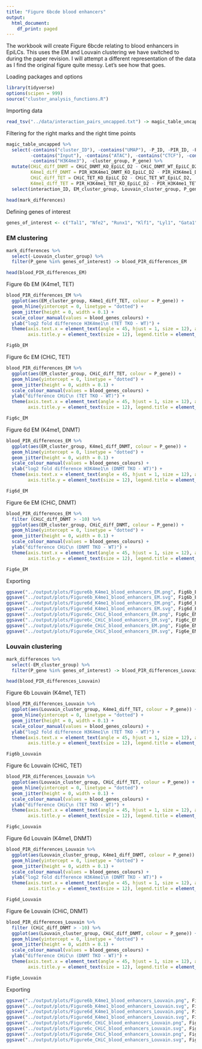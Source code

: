 ```yaml
---
title: "Figure 6bcde blood enhancers"
output:
  html_document:
    df_print: paged
---
```


The workbook will create Figure 6bcde relating to blood enhancers in EpiLCs. This uses the EM and Louvain clustering we have switched to during the paper revision.
I will attempt a different representation of the data as I find the original figure quite messy. Let's see how that goes.


Loading packages and options

```r
library(tidyverse)
options(scipen = 999)
source("cluster_analysis_functions.R")
```


Importing data

```r
read_tsv("../data/interaction_pairs_uncapped.txt") -> magic_table_uncapped
```

Filtering for the right marks and the right time points

```r
magic_table_uncapped %>% 
  select(-contains("cluster_ID"), -contains("UMAP"), -P_ID, -PIR_ID, -PIR_gene, -contains("_ES_"), - contains("_hmC_"), -contains("mC"),
         -contains("Input"), -contains("ATAC"), -contains("CTCF"), -contains("H3K27me3"), -contains("H3K27ac"), -contains("RNA"), -contains("P_"),
         -contains("H3K4me3"), -cluster_group, P_gene) %>% 
  mutate(CHiC_diff_DNMT = CHiC_DNMT_KO_EpiLC_D2 - CHiC_DNMT_WT_EpiLC_D2,
         K4me1_diff_DNMT = PIR_H3K4me1_DNMT_KO_EpiLC_D2 - PIR_H3K4me1_DNMT_WT_EpiLC_D2,
         CHiC_diff_TET = CHiC_TET_KO_EpiLC_D2 - CHiC_TET_WT_EpiLC_D2,
         K4me1_diff_TET = PIR_H3K4me1_TET_KO_EpiLC_D2 - PIR_H3K4me1_TET_WT_EpiLC_D2) %>% 
  select(interaction_ID, EM_cluster_group, Louvain_cluster_group, P_gene, contains("diff")) -> mark_differences

head(mark_differences)
```

Defining genes of interest

```r
genes_of_interest <- c("Tal1", "Nfe2", "Runx1", "Klf1", "Lyl1", "Gata1")
```


### EM clustering

```r
mark_differences %>% 
  select(-Louvain_cluster_group) %>% 
  filter(P_gene %in% genes_of_interest) -> blood_PIR_differences_EM

head(blood_PIR_differences_EM)
```

Figure 6b EM (K4me1, TET)

```r
blood_PIR_differences_EM %>% 
  ggplot(aes(EM_cluster_group, K4me1_diff_TET, colour = P_gene)) +
  geom_hline(yintercept = 0, linetype = "dotted") +
  geom_jitter(height = 0, width = 0.1) +
  scale_colour_manual(values = blood_genes_colours) +
  ylab("log2 fold difference H3K4me1\n (TET TKO - WT)") +
  theme(axis.text.x = element_text(angle = 45, hjust = 1, size = 12), axis.title.x = element_blank(), 
        axis.title.y = element_text(size = 12), legend.title = element_blank()) -> Fig6b_EM

Fig6b_EM
```

Figure 6c EM (CHiC, TET)

```r
blood_PIR_differences_EM %>% 
  ggplot(aes(EM_cluster_group, CHiC_diff_TET, colour = P_gene)) +
  geom_hline(yintercept = 0, linetype = "dotted") +
  geom_jitter(height = 0, width = 0.1) +
  scale_colour_manual(values = blood_genes_colours) +
  ylab("difference CHiC\n (TET TKO - WT)") +
  theme(axis.text.x = element_text(angle = 45, hjust = 1, size = 12), axis.title.x = element_blank(), 
        axis.title.y = element_text(size = 12), legend.title = element_blank()) -> Fig6c_EM

Fig6c_EM
```
Figure 6d EM (K4me1, DNMT)

```r
blood_PIR_differences_EM %>% 
  ggplot(aes(EM_cluster_group, K4me1_diff_DNMT, colour = P_gene)) +
  geom_hline(yintercept = 0, linetype = "dotted") +
  geom_jitter(height = 0, width = 0.1) +
  scale_colour_manual(values = blood_genes_colours) +
  ylab("log2 fold difference H3K4me1\n (DNMT TKO - WT)") +
  theme(axis.text.x = element_text(angle = 45, hjust = 1, size = 12), axis.title.x = element_blank(), 
        axis.title.y = element_text(size = 12), legend.title = element_blank()) -> Fig6d_EM

Fig6d_EM
```

Figure 6e EM (CHiC, DNMT)

```r
blood_PIR_differences_EM %>% 
  filter (CHiC_diff_DNMT > -10) %>% 
  ggplot(aes(EM_cluster_group, CHiC_diff_DNMT, colour = P_gene)) +
  geom_hline(yintercept = 0, linetype = "dotted") +
  geom_jitter(height = 0, width = 0.1) +
  scale_colour_manual(values = blood_genes_colours) +
  ylab("difference CHiC\n (DNMT TKO - WT)") +
  theme(axis.text.x = element_text(angle = 45, hjust = 1, size = 12), axis.title.x = element_blank(), 
        axis.title.y = element_text(size = 12), legend.title = element_blank()) -> Fig6e_EM

Fig6e_EM
```
Exporting

```r
ggsave("../output/plots/Figure6b_K4me1_blood_enhancers_EM.png", Fig6b_EM, width = 5, height = 5, units = "in")
ggsave("../output/plots/Figure6b_K4me1_blood_enhancers_EM.svg", Fig6b_EM, width = 5, height = 5, units = "in")
ggsave("../output/plots/Figure6d_K4me1_blood_enhancers_EM.png", Fig6d_EM, width = 5, height = 5, units = "in")
ggsave("../output/plots/Figure6d_K4me1_blood_enhancers_EM.svg", Fig6d_EM, width = 5, height = 5, units = "in")
ggsave("../output/plots/Figure6c_CHiC_blood_enhancers_EM.png", Fig6c_EM, width = 5, height = 5, units = "in")
ggsave("../output/plots/Figure6c_CHiC_blood_enhancers_EM.svg", Fig6c_EM, width = 5, height = 5, units = "in")
ggsave("../output/plots/Figure6e_CHiC_blood_enhancers_EM.png", Fig6e_EM, width = 5, height = 5, units = "in")
ggsave("../output/plots/Figure6e_CHiC_blood_enhancers_EM.svg", Fig6e_EM, width = 5, height = 5, units = "in")
```

### Louvain clustering

```r
mark_differences %>% 
  select(-EM_cluster_group) %>% 
  filter(P_gene %in% genes_of_interest) -> blood_PIR_differences_Louvain

head(blood_PIR_differences_Louvain)
```

Figure 6b Louvain (K4me1, TET)

```r
blood_PIR_differences_Louvain %>% 
  ggplot(aes(Louvain_cluster_group, K4me1_diff_TET, colour = P_gene)) +
  geom_hline(yintercept = 0, linetype = "dotted") +
  geom_jitter(height = 0, width = 0.1) +
  scale_colour_manual(values = blood_genes_colours) +
  ylab("log2 fold difference H3K4me1\n (TET TKO - WT)") +
  theme(axis.text.x = element_text(angle = 45, hjust = 1, size = 12), axis.title.x = element_blank(), 
        axis.title.y = element_text(size = 12), legend.title = element_blank()) -> Fig6b_Louvain

Fig6b_Louvain
```

Figure 6c Louvain (CHiC, TET)

```r
blood_PIR_differences_Louvain %>% 
  ggplot(aes(Louvain_cluster_group, CHiC_diff_TET, colour = P_gene)) +
  geom_hline(yintercept = 0, linetype = "dotted") +
  geom_jitter(height = 0, width = 0.1) +
  scale_colour_manual(values = blood_genes_colours) +
  ylab("difference CHiC\n (TET TKO - WT)") +
  theme(axis.text.x = element_text(angle = 45, hjust = 1, size = 12), axis.title.x = element_blank(), 
        axis.title.y = element_text(size = 12), legend.title = element_blank()) -> Fig6c_Louvain

Fig6c_Louvain
```

Figure 6d Louvain (K4me1, DNMT)

```r
blood_PIR_differences_Louvain %>% 
  ggplot(aes(Louvain_cluster_group, K4me1_diff_DNMT, colour = P_gene)) +
  geom_hline(yintercept = 0, linetype = "dotted") +
  geom_jitter(height = 0, width = 0.1) +
  scale_colour_manual(values = blood_genes_colours) +
  ylab("log2 fold difference H3K4me1\n (DNMT TKO - WT)") +
  theme(axis.text.x = element_text(angle = 45, hjust = 1, size = 12), axis.title.x = element_blank(), 
        axis.title.y = element_text(size = 12), legend.title = element_blank()) -> Fig6d_Louvain

Fig6d_Louvain
```

Figure 6e Louvain (CHiC, DNMT)

```r
blood_PIR_differences_Louvain %>% 
  filter (CHiC_diff_DNMT > -10) %>% 
  ggplot(aes(Louvain_cluster_group, CHiC_diff_DNMT, colour = P_gene)) +
  geom_hline(yintercept = 0, linetype = "dotted") +
  geom_jitter(height = 0, width = 0.1) +
  scale_colour_manual(values = blood_genes_colours) +
  ylab("difference CHiC\n (DNMT TKO - WT)") +
  theme(axis.text.x = element_text(angle = 45, hjust = 1, size = 12), axis.title.x = element_blank(), 
        axis.title.y = element_text(size = 12), legend.title = element_blank()) -> Fig6e_Louvain

Fig6e_Louvain
```

Exporting

```r
ggsave("../output/plots/Figure6b_K4me1_blood_enhancers_Louvain.png", Fig6b_Louvain, width = 5, height = 5, units = "in")
ggsave("../output/plots/Figure6b_K4me1_blood_enhancers_Louvain.svg", Fig6b_Louvain, width = 5, height = 5, units = "in")
ggsave("../output/plots/Figure6d_K4me1_blood_enhancers_Louvain.png", Fig6d_Louvain, width = 5, height = 5, units = "in")
ggsave("../output/plots/Figure6d_K4me1_blood_enhancers_Louvain.svg", Fig6d_Louvain, width = 5, height = 5, units = "in")
ggsave("../output/plots/Figure6c_CHiC_blood_enhancers_Louvain.png", Fig6c_Louvain, width = 5, height = 5, units = "in")
ggsave("../output/plots/Figure6c_CHiC_blood_enhancers_Louvain.svg", Fig6c_Louvain, width = 5, height = 5, units = "in")
ggsave("../output/plots/Figure6e_CHiC_blood_enhancers_Louvain.png", Fig6e_Louvain, width = 5, height = 5, units = "in")
ggsave("../output/plots/Figure6e_CHiC_blood_enhancers_Louvain.svg", Fig6e_Louvain, width = 5, height = 5, units = "in")
```
